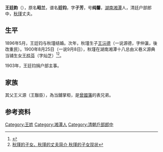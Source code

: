 {{Otheruses|other=名为王子芳的其他人物|王子芳}}

''' 王廷鈞'''（{{bd|1879年||1909年}}），原名'''昭兰'''，谱名'''廷钧'''，字'''子芳'''，号'''纯馨'''，[[湖南|湖南]][[湘潭|湘潭]]人，清廷户部郎中，[[秋瑾|秋瑾]]丈夫。 

== 生平 ==
1896年5月，王廷钧与秋瑾结婚。次年，秋瑾生子[[王沅德|王沅德]]（一说源德，字仲瀛，後改重民）。1900年8月25日（一说9月8日），秋瑾在湖南湘潭十八总由义巷义源典当铺生女[[王桂芬|王桂芬]]（字灿芝）<ref>{{Cite web |url=http://www.reader8.cn/gushi/20110529/754056.html |title=秋瑾的假想敌 |accessdate=2012-02-05 |archive-date=2011-12-06 |archive-url=https://web.archive.org/web/20111206191812/http://www.reader8.cn/gushi/20110529/754056.html |dead-url=no }}</ref><ref>[http://www.wangjiwang.com/memorial/shc22938.html 秋瑾的子女、秋瑾的丈夫简介  秋瑾的子女现状]{{dead link|date=2018年3月 |bot=InternetArchiveBot |fix-attempted=yes }}</ref>。

1903年，王廷钧捐户部主事。

== 家族 ==
其父王义源（王黻臣），為当舖掌柜，是[[曾國藩|曾國藩]]的表兄弟。

== 参考资料 ==
{{reflist}}

{{Authority control}}
{{DEFAULTSORT:Wang王}}
[[Category:王姓|Category:王姓]]
[[Category:湘潭人|Category:湘潭人]]
[[Category:清朝戶部郎中|Category:清朝戶部郎中]]